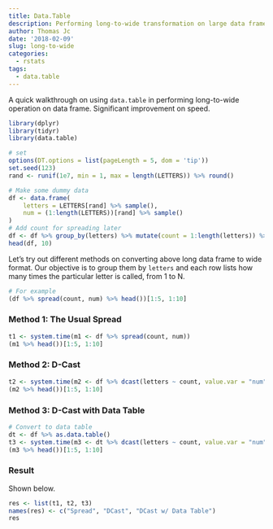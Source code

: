 ```yaml
---
title: Data.Table
description: Performing long-to-wide transformation on large data frame
author: Thomas Jc
date: '2018-02-09'
slug: long-to-wide
categories:
  - rstats
tags:
  - data.table
---
```



A quick walkthrough on using ``data.table`` in performing long-to-wide operation on data frame. Significant improvement on speed.

```r
library(dplyr)
library(tidyr)
library(data.table)

# set
options(DT.options = list(pageLength = 5, dom = 'tip'))
set.seed(123)
rand <- runif(1e7, min = 1, max = length(LETTERS)) %>% round()

# Make some dummy data
df <- data.frame(
    letters = LETTERS[rand] %>% sample(),
    num = (1:length(LETTERS))[rand] %>% sample()
)
# Add count for spreading later
df <- df %>% group_by(letters) %>% mutate(count = 1:length(letters)) %>% arrange(letters, count)
head(df, 10)
```

Let's try out different methods on converting above long data frame to wide format. Our objective is to group them by `letters` and each row lists how many times the particular letter is called, from 1 to N. 

```r
# For example
(df %>% spread(count, num) %>% head())[1:5, 1:10]
```

### Method 1: The Usual Spread

```r
t1 <- system.time(m1 <- df %>% spread(count, num))
(m1 %>% head())[1:5, 1:10]
```


### Method 2: D-Cast


```r
t2 <- system.time(m2 <- df %>% dcast(letters ~ count, value.var = "num"))
(m2 %>% head())[1:5, 1:10]
```


### Method 3: D-Cast with Data Table

```r
# Convert to data table
dt <- df %>% as.data.table()
t3 <- system.time(m3 <- dt %>% dcast(letters ~ count, value.var = "num"))
(m3 %>% head())[1:5, 1:10]
```

### Result 

Shown below.

```r
res <- list(t1, t2, t3)
names(res) <- c("Spread", "DCast", "DCast w/ Data Table")
res
```

